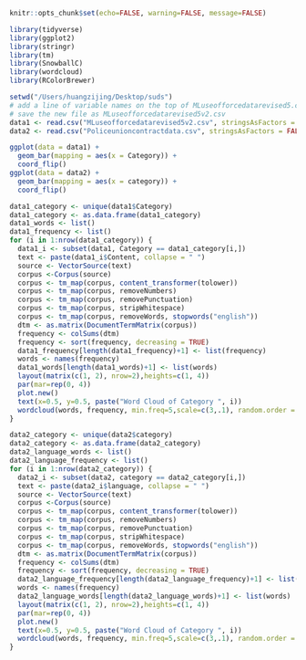 
```r
knitr::opts_chunk$set(echo=FALSE, warning=FALSE, message=FALSE)
```

```r
library(tidyverse)
library(ggplot2)
library(stringr)
library(tm)
library(SnowballC)
library(wordcloud)
library(RColorBrewer)
```

```r
setwd("/Users/huangzijing/Desktop/suds")
# add a line of variable names on the top of MLuseofforcedatarevised5.csv -- "Content" and "Category" 
# save the new file as MLuseofforcedatarevised5v2.csv
data1 <- read.csv("MLuseofforcedatarevised5v2.csv", stringsAsFactors = FALSE)
data2 <- read.csv("Policeunioncontractdata.csv", stringsAsFactors = FALSE)
```

```r
ggplot(data = data1) + 
  geom_bar(mapping = aes(x = Category)) + 
  coord_flip()
ggplot(data = data2) + 
  geom_bar(mapping = aes(x = category)) + 
  coord_flip()
```

```r
data1_category <- unique(data1$Category)
data1_category <- as.data.frame(data1_category)
data1_words <- list()
data1_frequency <- list()
for (i in 1:nrow(data1_category)) {
  data1_i <- subset(data1, Category == data1_category[i,])
  text <- paste(data1_i$Content, collapse = " ")
  source <- VectorSource(text)
  corpus <-Corpus(source)
  corpus <- tm_map(corpus, content_transformer(tolower))
  corpus <- tm_map(corpus, removeNumbers)
  corpus <- tm_map(corpus, removePunctuation)
  corpus <- tm_map(corpus, stripWhitespace)
  corpus <- tm_map(corpus, removeWords, stopwords("english"))
  dtm <- as.matrix(DocumentTermMatrix(corpus))
  frequency <- colSums(dtm)
  frequency <- sort(frequency, decreasing = TRUE)
  data1_frequency[length(data1_frequency)+1] <- list(frequency)
  words <- names(frequency)
  data1_words[length(data1_words)+1] <- list(words)
  layout(matrix(c(1, 2), nrow=2),heights=c(1, 4))
  par(mar=rep(0, 4))
  plot.new()
  text(x=0.5, y=0.5, paste("Word Cloud of Category ", i))
  wordcloud(words, frequency, min.freq=5,scale=c(3,.1), random.order = FALSE,rot.per=0.35,colors=brewer.pal(8, "Dark2"))
}
```

```r
data2_category <- unique(data2$category)
data2_category <- as.data.frame(data2_category)
data2_language_words <- list()
data2_language_frequency <- list()
for (i in 1:nrow(data2_category)) {
  data2_i <- subset(data2, category == data2_category[i,])
  text <- paste(data2_i$language, collapse = " ")
  source <- VectorSource(text)
  corpus <-Corpus(source)
  corpus <- tm_map(corpus, content_transformer(tolower))
  corpus <- tm_map(corpus, removeNumbers)
  corpus <- tm_map(corpus, removePunctuation)
  corpus <- tm_map(corpus, stripWhitespace)
  corpus <- tm_map(corpus, removeWords, stopwords("english"))
  dtm <- as.matrix(DocumentTermMatrix(corpus))
  frequency <- colSums(dtm)
  frequency <- sort(frequency, decreasing = TRUE)
  data2_language_frequency[length(data2_language_frequency)+1] <- list(frequency)
  words <- names(frequency)
  data2_language_words[length(data2_language_words)+1] <- list(words)
  layout(matrix(c(1, 2), nrow=2),heights=c(1, 4))
  par(mar=rep(0, 4))
  plot.new()
  text(x=0.5, y=0.5, paste("Word Cloud of Category ", i))
  wordcloud(words, frequency, min.freq=5,scale=c(3,.1), random.order = FALSE,rot.per=0.35,colors=brewer.pal(8, "Dark2"))
}
```

